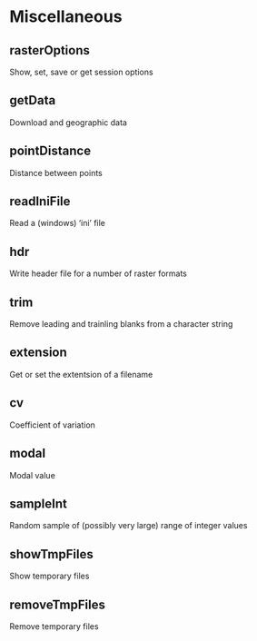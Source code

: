 
# Miscellaneous


## rasterOptions
 Show, set, save or get session options

## getData
 Download and geographic data

## pointDistance
 Distance between points

## readIniFile
 Read a (windows) 'ini' file

## hdr
 Write header file for a number of raster formats

## trim
 Remove leading and trainling blanks from a character string

## extension
 Get or set the extentsion of a filename

## cv
 Coefficient of variation 

## modal
 Modal value 

## sampleInt
 Random sample of (possibly very large) range of integer values

## showTmpFiles
 Show temporary files

## removeTmpFiles
 Remove temporary files

	